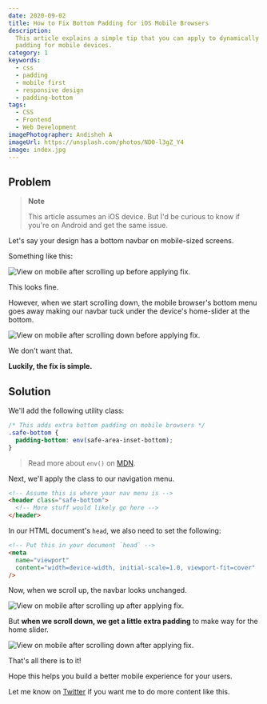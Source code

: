 ```yaml
---
date: 2020-09-02
title: How to Fix Bottom Padding for iOS Mobile Browsers
description:
  This article explains a simple tip that you can apply to dynamically add extra
  padding for mobile devices.
category: 1
keywords:
  - css
  - padding
  - mobile first
  - responsive design
  - padding-bottom
tags:
  - CSS
  - Frontend
  - Web Development
imagePhotographer: Andisheh A
imageUrl: https://unsplash.com/photos/ND0-l3gZ_Y4
image: index.jpg
---
```


## Problem

> **Note**
>
> This article assumes an iOS device. But I'd be curious to know if you're on
> Android and get the same issue.

Let's say your design has a bottom navbar on mobile-sized screens.

Something like this:

![View on mobile after scrolling up before applying fix.](before-scroll-up.png)

This looks fine.

However, when we start scrolling down, the mobile browser's bottom menu goes away
making our navbar tuck under the device's home-slider at the bottom.

![View on mobile after scrolling down before applying fix.](before-scroll-down.png)

We don't want that.

**Luckily, the fix is simple.**

## Solution

We'll add the following utility class:

```css
/* This adds extra bottom padding on mobile browsers */
.safe-bottom {
  padding-bottom: env(safe-area-inset-bottom);
}
```

> Read more about `env()` on
> [MDN](https://developer.mozilla.org/en-US/docs/Web/CSS/env).

Next, we'll apply the class to our navigation menu.

```html
<!-- Assume this is where your nav menu is -->
<header class="safe-bottom">
  <!-- More stuff would likely go here -->
</header>
```

In our HTML document's `head`, we also need to set the following:

```html
<!-- Put this in your document `head` -->
<meta
  name="viewport"
  content="width=device-width, initial-scale=1.0, viewport-fit=cover"
/>
```

Now, when we scroll up, the navbar looks unchanged.

![View on mobile after scrolling up after applying fix.](after-scroll-up.png)

But **when we scroll down, we get a little extra padding** to make way for the
home slider.

![View on mobile after scrolling down after applying fix.](after-scroll-down.png)

That's all there is to it!

Hope this helps you build a better mobile experience for your users.

Let me know on [Twitter](https://twitter.com/swkeever) if you want me to do more
content like this.
